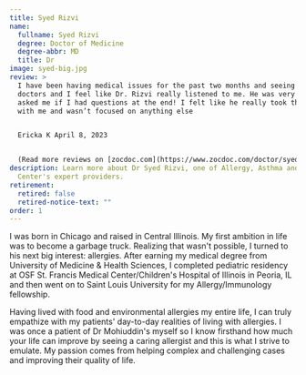 ```yaml
---
title: Syed Rizvi
name:
  fullname: Syed Rizvi
  degree: Doctor of Medicine
  degree-abbr: MD
  title: Dr
image: syed-big.jpg
review: >
  I have been having medical issues for the past two months and seeing lots of
  doctors and I feel like Dr. Rizvi really listened to me. He was very kind and
  asked me if I had questions at the end! I felt like he really took the time
  with me and wasn’t focused on anything else


  Ericka K April 8, 2023


  (Read more reviews on [zocdoc.com](https://www.zocdoc.com/doctor/syed-rizvi-md-372049#reviews))
description: Learn more about Dr Syed Rizvi, one of Allergy, Asthma and Sinus
  Center's expert providers.
retirement:
  retired: false
  retired-notice-text: ""
order: 1
---
```

I was born in Chicago and raised in Central Illinois. My first ambition in life was to become a garbage truck. Realizing that wasn't possible, I turned to his next big interest: allergies. After earning my medical degree from University of Medicine & Health Sciences, I completed pediatric residency at OSF St. Francis Medical Center/Children's Hospital of Illinois in Peoria, IL and then went on to Saint Louis University for my Allergy/Immunology fellowship.

Having lived with food and environmental allergies my entire life, I can truly empathize with my patients' day-to-day realities of living with allergies. I was once a patient of Dr Mohiuddin's myself so I know firsthand how much your life can improve by seeing a caring allergist and this is what I strive to emulate. My passion comes from helping complex and challenging cases and improving their quality of life.

<ContactBanner />
